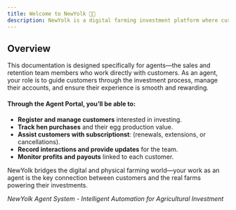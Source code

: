 ```yaml
---
title: Welcome to NewYolk 🥚🐔
description: NewYolk is a digital farming investment platform where customers can invest by buying hens and earning profits from selling their eggs. Behind the app, we operate real farms in Iraq and Romania, ensuring every investment is backed by actual production.
---
```


## Overview

This documentation is designed specifically for agents—the sales and retention team members who work directly with customers. As an agent, your role is to guide customers through the investment process, manage their accounts, and ensure their experience is smooth and rewarding.

#### Through the Agent Portal, you’ll be able to:
- **Register and manage customers** interested in investing.
- **Track hen purchases** and their egg production value.
- **Assist customers with subscriptionst**: (renewals, extensions, or cancellations).
- **Record interactions and provide updates** for the team.
- **Monitor profits and payouts** linked to each customer.

NewYolk bridges the digital and physical farming world—your work as an agent is the key connection between customers and the real farms powering their investments.



*NewYolk Agent System - Intelligent Automation for Agricultural Investment*